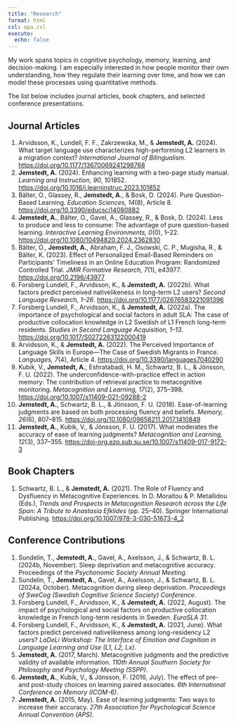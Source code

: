```yaml
---
title: "Research"
format: html
csl: apa.csl
execute:
  echo: false
---
```


My work spans topics in cognitive psychology, memory, learning, and decision-making. I am especially interested in how people monitor their own understanding, how they regulate their learning over time, and how we can model these processes using quantitative methods.

The list below includes journal articles, book chapters, and selected conference presentations.

## Journal Articles

1.  Arvidsson, K., Lundell, F. F., Zakrzewska, M., & **Jemstedt, A.** (2024). What target language use characterizes high-performing L2 learners in a migration context? *International Journal of Bilingualism*. <https://doi.org/10.1177/13670069241298768>
2.  **Jemstedt, A.** (2024). Enhancing learning with a two-page study manual. *Learning and Instruction, 90*, 101852. <https://doi.org/10.1016/j.learninstruc.2023.101852>
3.  Bälter, O., Glassey, R., **Jemstedt, A.**, & Bosk, D. (2024). Pure Question-Based Learning. *Education Sciences, 14*(8), Article 8. <https://doi.org/10.3390/educsci14080882>
4.  **Jemstedt, A.**, Bälter, O., Gavel, A., Glassey, R., & Bosk, D. (2024). Less to produce and less to consume: The advantage of pure question-based learning. *Interactive Learning Environments, 0*(0), 1–22. <https://doi.org/10.1080/10494820.2024.2362830>
5.  Bälter, O., **Jemstedt, A.**, Abraham, F. J., Osowski, C. P., Mugisha, R., & Bälter, K. (2023). Effect of Personalized Email-Based Reminders on Participants’ Timeliness in an Online Education Program: Randomized Controlled Trial. *JMIR Formative Research, 7*(1), e43977. <https://doi.org/10.2196/43977>
6.  Forsberg Lundell, F., Arvidsson, K., & **Jemstedt, A.** (2022b). What factors predict perceived nativelikeness in long-term L2 users? *Second Language Research, 1–26*. <https://doi.org/10.1177/02676583221091396>
7.  Forsberg Lundell, F., Arvidsson, K., & **Jemstedt, A.** (2022a). The importance of psychological and social factors in adult SLA: The case of productive collocation knowledge in L2 Swedish of L1 French long-term residents. *Studies in Second Language Acquisition, 1–13*. <https://doi.org/10.1017/S0272263122000419>
8.  Arvidsson, K., & **Jemstedt, A.** (2022). The Perceived Importance of Language Skills in Europe—The Case of Swedish Migrants in France. *Languages, 7*(4), Article 4. <https://doi.org/10.3390/languages7040290>
9.  Kubik, V., **Jemstedt, A.**, Eshratabadi, H. M., Schwartz, B. L., & Jönsson, F. U. (2022). The underconfidence-with-practice effect in action memory: The contribution of retrieval practice to metacognitive monitoring. *Metacognition and Learning, 17*(2), 375–398. <https://doi.org/10.1007/s11409-021-09288-2>
10. **Jemstedt, A.**, Schwartz, B. L., & Jönsson, F. U. (2018). Ease-of-learning judgments are based on both processing fluency and beliefs. *Memory, 26*(6), 807–815. <https://doi.org/10.1080/09658211.2017.1410849>
11. **Jemstedt, A.**, Kubik, V., & Jönsson, F. U. (2017). What moderates the accuracy of ease of learning judgments? *Metacognition and Learning, 12*(3), 337–355. <https://doi-org.ezp.sub.su.se/10.1007/s11409-017-9172-3>

## Book Chapters

1.  Schwartz, B. L., & **Jemstedt, A.** (2021). The Role of Fluency and Dysfluency in Metacognitive Experiences. In D. Moraitou & P. Metallidou (Eds.), *Trends and Prospects in Metacognition Research across the Life Span: A Tribute to Anastasia Efklides* (pp. 25–40). Springer International Publishing. <https://doi.org/10.1007/978-3-030-51673-4_2>

## Conference Contributions

1.  Sundelin, T., **Jemstedt, A.**, Gavel, A., Axelsson, J., & Schwartz, B. L. (2024b, November). Sleep deprivation and metacognitive accuracy. Proceedings of the *Psychonomic Society Annual Meeting*.
2.  Sundelin, T., **Jemstedt, A.**, Gavel, A., Axelsson, J., & Schwartz, B. L. (2024a, October). Metacognition during sleep deprivation. *Proceedings of SweCog (Swedish Cognitive Science Society) Conference*.
3.  Forsberg Lundell, F., Arvidsson, K., & **Jemstedt, A.** (2022, August). The impact of psychological and social factors on productive collocation knowledge in French long-term residents in Sweden. *EuroSLA 31*.
4.  Forsberg Lundell, F., Arvidsson, K., & **Jemstedt, A.** (2021, June). What factors predict perceived nativelikeness among long-residency L2 users? *LaDeLi Workshop: The Interface of Emotion and Cognition in Language Learning and Use (L1, L2, Lx)*.
5.  **Jemstedt, A.** (2017, March). Metacognitive judgments and the predictive validity of available information. *110th Annual Southern Society for Philosophy and Psychology Meeting (SSPP)*.
6.  **Jemstedt, A.**, Kubik, V., & Jönsson, F. (2016, July). The effect of pre- and post-study choices on learning paired associates. *6th International Conference on Memory (ICOM-6)*.
7.  **Jemstedt, A.** (2015, May). Ease of learning judgments: Two ways to increase their accuracy. *27th Association for Psychological Science Annual Convention (APS)*.
